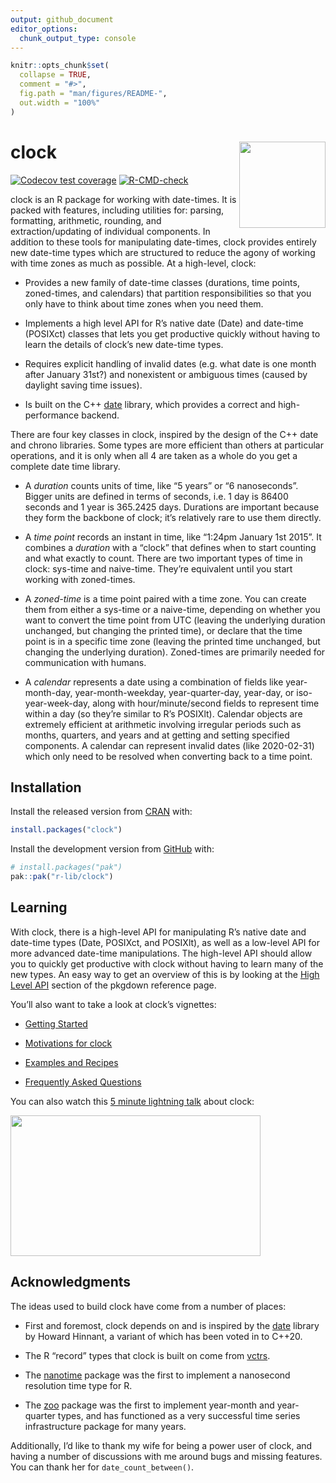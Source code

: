 ```yaml
---
output: github_document
editor_options: 
  chunk_output_type: console
---
```


<!-- README.md is generated from README.Rmd. Please edit that file -->

```r
knitr::opts_chunk$set(
  collapse = TRUE,
  comment = "#>",
  fig.path = "man/figures/README-",
  out.width = "100%"
)
```

# clock <a href="https://clock.r-lib.org"><img src="man/figures/logo.png" align="right" height="138"/></a>

<!-- badges: start -->

[![Codecov test coverage](https://codecov.io/gh/r-lib/clock/branch/main/graph/badge.svg)](https://app.codecov.io/gh/r-lib/clock?branch=main) [![R-CMD-check](https://github.com/r-lib/clock/actions/workflows/R-CMD-check.yaml/badge.svg)](https://github.com/r-lib/clock/actions/workflows/R-CMD-check.yaml)

<!-- badges: end -->

clock is an R package for working with date-times.
It is packed with features, including utilities for: parsing, formatting, arithmetic, rounding, and extraction/updating of individual components.
In addition to these tools for manipulating date-times, clock provides entirely new date-time types which are structured to reduce the agony of working with time zones as much as possible.
At a high-level, clock:

-   Provides a new family of date-time classes (durations, time points, zoned-times, and calendars) that partition responsibilities so that you only have to think about time zones when you need them.

-   Implements a high level API for R's native date (Date) and date-time (POSIXct) classes that lets you get productive quickly without having to learn the details of clock's new date-time types.

-   Requires explicit handling of invalid dates (e.g. what date is one month after January 31st?) and nonexistent or ambiguous times (caused by daylight saving time issues).

-   Is built on the C++ [date](https://github.com/HowardHinnant/date) library, which provides a correct and high-performance backend.

There are four key classes in clock, inspired by the design of the C++ date and chrono libraries.
Some types are more efficient than others at particular operations, and it is only when all 4 are taken as a whole do you get a complete date time library.

-   A *duration* counts units of time, like "5 years" or "6 nanoseconds".
    Bigger units are defined in terms of seconds, i.e. 1 day is 86400 seconds and 1 year is 365.2425 days.
    Durations are important because they form the backbone of clock; it's relatively rare to use them directly.

-   A *time point* records an instant in time, like "1:24pm January 1st 2015".
    It combines a *duration* with a "clock" that defines when to start counting and what exactly to count.
    There are two important types of time in clock: sys-time and naive-time.
    They're equivalent until you start working with zoned-times.

-   A *zoned-time* is a time point paired with a time zone.
    You can create them from either a sys-time or a naive-time, depending on whether you want to convert the time point from UTC (leaving the underlying duration unchanged, but changing the printed time), or declare that the time point is in a specific time zone (leaving the printed time unchanged, but changing the underlying duration).
    Zoned-times are primarily needed for communication with humans.

-   A *calendar* represents a date using a combination of fields like year-month-day, year-month-weekday, year-quarter-day, year-day, or iso-year-week-day, along with hour/minute/second fields to represent time within a day (so they're similar to R's POSIXlt).
    Calendar objects are extremely efficient at arithmetic involving irregular periods such as months, quarters, and years and at getting and setting specified components.
    A calendar can represent invalid dates (like 2020-02-31) which only need to be resolved when converting back to a time point.

## Installation

Install the released version from [CRAN](https://CRAN.R-project.org) with:

``` r
install.packages("clock")
```

Install the development version from [GitHub](https://github.com/) with:

``` r
# install.packages("pak")
pak::pak("r-lib/clock")
```

## Learning

With clock, there is a high-level API for manipulating R's native date and date-time types (Date, POSIXct, and POSIXlt), as well as a low-level API for more advanced date-time manipulations.
The high-level API should allow you to quickly get productive with clock without having to learn many of the new types.
An easy way to get an overview of this is by looking at the [High Level API](https://clock.r-lib.org/reference/index.html#section-high-level-api) section of the pkgdown reference page.

You'll also want to take a look at clock's vignettes:

-   [Getting Started](https://clock.r-lib.org/articles/clock.html)

-   [Motivations for clock](https://clock.r-lib.org/articles/articles/motivations.html)

-   [Examples and Recipes](https://clock.r-lib.org/articles/recipes.html)

-   [Frequently Asked Questions](https://clock.r-lib.org/articles/faq.html)

You can also watch this [5 minute lightning talk](https://www.rstudio.com/conference/2022/talks/its-about-time/) about clock:

<p><a href="https://www.rstudio.com/conference/2022/talks/its-about-time/?wvideo=pzuyostdz8"><img src="https://embed-ssl.wistia.com/deliveries/3ee43fc82b901742748feddc5d3e9796dcd7d7b9.jpg?image_play_button_size=2x&amp;image_crop_resized=960x540&amp;image_play_button=1&amp;image_play_button_color=4287c7e0" width="400" height="225" style="width: 400px; height: 225px;"></a></p>

## Acknowledgments

The ideas used to build clock have come from a number of places:

-   First and foremost, clock depends on and is inspired by the [date](https://github.com/HowardHinnant/date) library by Howard Hinnant, a variant of which has been voted in to C++20.

-   The R "record" types that clock is built on come from [vctrs](https://github.com/r-lib/vctrs).

-   The [nanotime](https://github.com/eddelbuettel/nanotime) package was the first to implement a nanosecond resolution time type for R.

-   The [zoo](https://CRAN.R-project.org/package=zoo) package was the first to implement year-month and year-quarter types, and has functioned as a very successful time series infrastructure package for many years.

Additionally, I'd like to thank my wife for being a power user of clock, and having a number of discussions with me around bugs and missing features.
You can thank her for `date_count_between()`.
